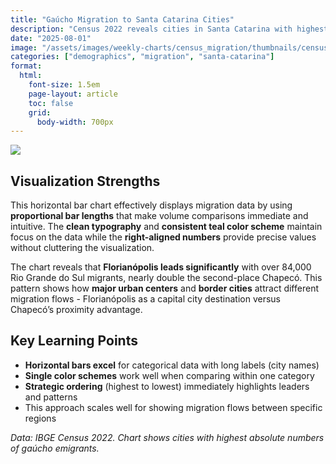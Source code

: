 ```yaml
---
title: "Gaúcho Migration to Santa Catarina Cities"
description: "Census 2022 reveals cities in Santa Catarina with highest concentration of Rio Grande do Sul migrants, led by Florianópolis"
date: "2025-08-01"
image: "/assets/images/weekly-charts/census_migration/thumbnails/census-migration-1-medium.png"
categories: ["demographics", "migration", "santa-catarina"]
format:
  html:
    font-size: 1.5em
    page-layout: article
    toc: false
    grid:
      body-width: 700px
---
```


![](/assets/images/weekly-charts/charts/census-migration-1-chart.png)

## Visualization Strengths

This horizontal bar chart effectively displays migration data by using **proportional bar lengths** that make volume comparisons immediate and intuitive. The **clean typography** and **consistent teal color scheme** maintain focus on the data while the **right-aligned numbers** provide precise values without cluttering the visualization.

The chart reveals that **Florianópolis leads significantly** with over 84,000 Rio Grande do Sul migrants, nearly double the second-place Chapecó. This pattern shows how **major urban centers** and **border cities** attract different migration flows - Florianópolis as a capital city destination versus Chapecó's proximity advantage.

## Key Learning Points

- **Horizontal bars excel** for categorical data with long labels (city names)
- **Single color schemes** work well when comparing within one category
- **Strategic ordering** (highest to lowest) immediately highlights leaders and patterns
- This approach scales well for showing migration flows between specific regions

*Data: IBGE Census 2022. Chart shows cities with highest absolute numbers of gaúcho emigrants.*
